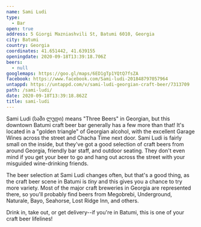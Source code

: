 ```yaml
---
name: Sami Ludi
type:
  - Bar
open: true
address: 5 Giorgi Mazniashvili St, Batumi 6010, Georgia
city: Batumi
country: Georgia
coordinates: 41.651442, 41.639155
openingdate: 2020-09-18T13:39:18.706Z
beers:
  - null
googlemaps: https://goo.gl/maps/6ED1gTp1YQtQ7fsZA
facebook: https://www.facebook.com/Sami-ludi-201848797057964
untappd: https://untappd.com/v/sami-ludi-georgian-craft-beer/7313709
path: /sami-ludi/
date: 2020-09-18T13:39:18.862Z
title: sami-ludi
---
```

Sami Ludi (სამი ლუდი) means "Three Beers" in Georgian, but this downtown Batumi craft beer bar generally has a few more than that! It's located in a "golden triangle" of Georgian alcohol, with the excellent Garage Wines across the street and Chacha Time next door. Sami Ludi is fairly small on the inside, but they've got a good selection of craft beers from around Georgia, friendly bar staff, and outdoor seating. They don't even mind if you get your beer to go and hang out across the street with your misguided wine-drinking friends. 

The beer selection at Sami Ludi changes often, but that's a good thing, as the craft beer scene in Batumi is *tiny* and this gives you a chance to try more variety. Most of the major craft breweries in Georgia are represented there, so you'll probably find beers from Megobrebi, Underground, Naturale, Bayo, Seahorse, Lost Ridge Inn, and others. 

Drink in, take out, or get delivery--if you're in Batumi, this is one of your craft beer lifelines!